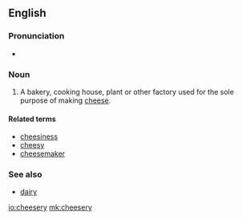 ==English==

===Pronunciation===
* {{enPR|chēʹzər-ē}}

===Noun===
{{en-noun|cheeseries}}

# {{label|en|US}} A bakery, cooking house, plant or other factory used for the sole purpose of making [[cheese]].

====Related terms====
* [[cheesiness]]
* [[cheesy]]
* [[cheesemaker]]

===See also===
* [[dairy]]

[[io:cheesery]]
[[mk:cheesery]]